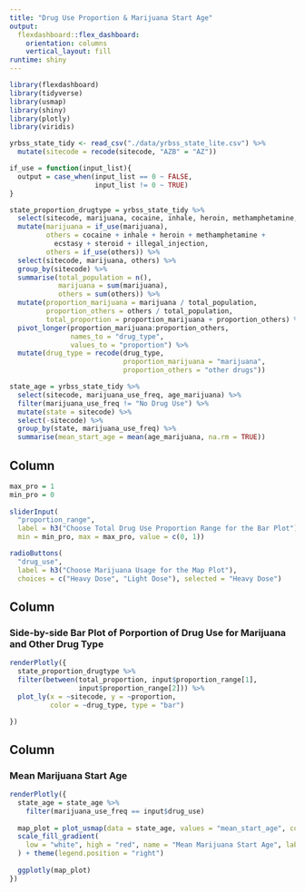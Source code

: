 ```yaml
---
title: "Drug Use Proportion & Marijuana Start Age"
output: 
  flexdashboard::flex_dashboard:
    orientation: columns
    vertical_layout: fill
runtime: shiny
---
```


```r
library(flexdashboard)
library(tidyverse)
library(usmap)
library(shiny)
library(plotly)
library(viridis)
```

```r
yrbss_state_tidy <- read_csv("./data/yrbss_state_lite.csv") %>% 
  mutate(sitecode = recode(sitecode, "AZB" = "AZ"))

if_use = function(input_list){
  output = case_when(input_list == 0 ~ FALSE,
                     input_list != 0 ~ TRUE)
}

state_proportion_drugtype = yrbss_state_tidy %>% 
  select(sitecode, marijuana, cocaine, inhale, heroin, methamphetamine, ecstasy, steroid, illegal_injection) %>% 
  mutate(marijuana = if_use(marijuana),
         others = cocaine + inhale + heroin + methamphetamine + 
           ecstasy + steroid + illegal_injection,
         others = if_use(others)) %>% 
  select(sitecode, marijuana, others) %>% 
  group_by(sitecode) %>% 
  summarise(total_population = n(),
            marijuana = sum(marijuana),
            others = sum(others)) %>% 
  mutate(proportion_marijuana = marijuana / total_population,
         proportion_others = others / total_population,
         total_proportion = proportion_marijuana + proportion_others) %>% 
  pivot_longer(proportion_marijuana:proportion_others,
               names_to = "drug_type",
               values_to = "proportion") %>% 
  mutate(drug_type = recode(drug_type, 
                            proportion_marijuana = "marijuana",
                            proportion_others = "other drugs"))

state_age = yrbss_state_tidy %>% 
  select(sitecode, marijuana_use_freq, age_marijuana) %>% 
  filter(marijuana_use_freq != "No Drug Use") %>% 
  mutate(state = sitecode) %>% 
  select(-sitecode) %>% 
  group_by(state, marijuana_use_freq) %>% 
  summarise(mean_start_age = mean(age_marijuana, na.rm = TRUE))
```

Column {.sidebar}
-----------------------------------------------------------------------

```r
max_pro = 1
min_pro = 0
  
sliderInput(
  "proportion_range", 
  label = h3("Choose Total Drug Use Proportion Range for the Bar Plot"), 
  min = min_pro, max = max_pro, value = c(0, 1))

radioButtons(
  "drug_use", 
  label = h3("Choose Marijuana Usage for the Map Plot"),
  choices = c("Heavy Dose", "Light Dose"), selected = "Heavy Dose")
```

Column {data-width=650}
-----------------------------------------------------------------------

### Side-by-side Bar Plot of Porportion of Drug Use for Marijuana and Other Drug Type

```r
renderPlotly({ 
  state_proportion_drugtype %>% 
  filter(between(total_proportion, input$proportion_range[1], 
                 input$proportion_range[2])) %>% 
  plot_ly(x = ~sitecode, y = ~proportion, 
          color = ~drug_type, type = "bar")

})
```

Column {data-width=350}
-----------------------------------------------------------------------

### Mean Marijuana Start Age

```r
renderPlotly({
  state_age = state_age %>% 
    filter(marijuana_use_freq == input$drug_use)
  
  map_plot = plot_usmap(data = state_age, values = "mean_start_age", color = "red") + 
  scale_fill_gradient(
    low = "white", high = "red", name = "Mean Marijuana Start Age", label = scales::comma
  ) + theme(legend.position = "right")
  
  ggplotly(map_plot)
})
```